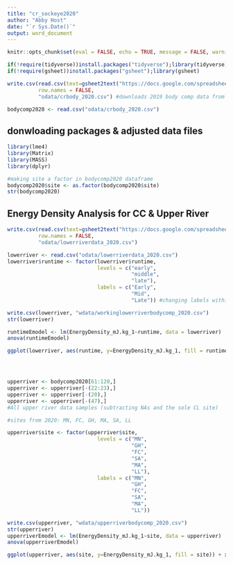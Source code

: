 ```yaml
---
title: "cr_sockeye2020"
author: "Abby Host"
date: "`r Sys.Date()`"
output: word_document
---
```


```r
knitr::opts_chunk$set(eval = FALSE, echo = TRUE, message = FALSE, warning = FALSE)
```

```r
if(!require(tidyverse))install.packages("tidyverse");library(tidyverse)
if(!require(gsheet))install.packages("gsheet");library(gsheet)

write.csv(read.csv(text=gsheet2text("https://docs.google.com/spreadsheets/d/1MRHgx_XU8p2nui4binK5fWNEP-T1lKE0iAwjSACcuU8/edit#gid=1888166607",format="csv"),stringsAsFactors = F),
          row.names = FALSE,
          "odata/crbody_2020.csv") #downloads 2019 body comp data from google sheets, make sure shareable by link in google

bodycomp2020 <- read.csv("odata/crbody_2020.csv")
```

## donwloading packages & adjusted data files
```r
library(lme4)
library(Matrix)
library(MASS)
library(dplyr)

#making site a factor in bodycomp2020 dataframe
bodycomp2020$site <- as.factor(bodycomp2020$site)
str(bodycomp2020)
```

## Energy Density Analysis for CC & Upper River
```r
write.csv(read.csv(text=gsheet2text("https://docs.google.com/spreadsheets/d/1MRHgx_XU8p2nui4binK5fWNEP-T1lKE0iAwjSACcuU8/edit#gid=736449373",format="csv"),stringsAsFactors = F),
          row.names = FALSE,
          "odata/lowerriverdata_2020.csv")

lowerriver <- read.csv("odata/lowerriverdata_2020.csv")
lowerriver$runtime <- factor(lowerriver$runtime,
                             levels = c("early",
                                        "middle",
                                        "late"),
                             labels = c("Early",
                                        "Mid",
                                        "Late")) #changing labels within dataframe

write.csv(lowerriver, "wdata/workinglowerriverbodycomp_2020.csv")
str(lowerriver)

runtimeEmodel <- lm(EnergyDensity_mJ.kg_1~runtime, data = lowerriver)
anova(runtimeEmodel)

ggplot(lowerriver, aes(runtime, y=EnergyDensity_mJ.kg_1, fill = runtime)) + xlab("Run Timing Group") + ylab("Energy Density (mJ/kg)") + ggtitle("Energy Density (mJ/kg) across run-timing group in Baird Canyon") + geom_boxplot() +  scale_fill_manual(values = c("#1F78B4", "#E31A1C", "#FDBF6F")) +  theme(axis.title=element_text(size=14, face="bold"), axis.text.x = element_text(size=12), axis.text.y=element_text(size=12), title = element_text(size=16, face="bold"), legend.text = element_text(size=12)) + geom_jitter()




upperriver <- bodycomp2020[61:120,]
upperriver <- upperriver[-(22:23),]
upperriver <- upperriver[-(20),]
upperriver <- upperriver[-(47),] 
#All upper river data samples (subtracting NAs and the sole CL site)

#sites from 2020: MN, FC, GH, MA, SA, LL

upperriver$site <- factor(upperriver$site,
                             levels = c("MN",
                                        "GH",
                                        "FC",
                                        "SA",
                                        "MA",
                                        "LL"),
                             labels = c("MN",
                                        "GH",
                                        "FC",
                                        "SA",
                                        "MA",
                                        "LL"))

write.csv(upperriver, "wdata/upperriverbodycomp_2020.csv")
str(upperriver)
upperriverEmodel <- lm(EnergyDensity_mJ.kg_1~site, data = upperriver)
anova(upperriverEmodel)

ggplot(upperriver, aes(site, y=EnergyDensity_mJ.kg_1, fill = site)) + xlab("Sampling Site") + ylab("Energy Density (mJ/kg)") + ggtitle("Energy Density (mJ/kg) across 6 spawning sites in the Copper River, AK in 2020") + geom_boxplot() +  scale_fill_manual(values = c("#1F78B4", "#CAB2D6", "#FB9A99", "#33A02C","#FF7F00", "#E31A1C","#B2DF8A")) + theme(axis.title=element_text(size=14, face="bold"), axis.text.x = element_text(size=12), axis.text.y=element_text(size=12), title = element_text(size=16, face="bold"), legend.text = element_text(size=12)) + geom_jitter()
```